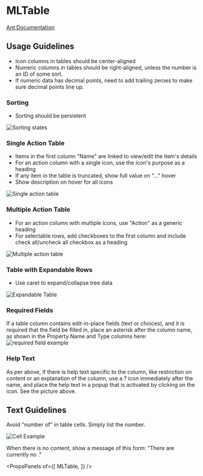 
# MLTable

[Ant Documentation](https://3x.ant.design/components/table)

## Usage Guidelines
* Icon columns in tables should be center-aligned
* Numeric columns in tables should be right-aligned, unless the number is an ID of some sort.
* If numeric data has decimal points, need to add trailing zeroes to make sure decimal points line up.
### Sorting
* Sorting should be persistent 

![Sorting states](images/table_sorting.png)
### Single Action Table
* Items in the first column "Name" are linked to view/edit the item's details
* For an action column with a single icon, use the icon's purpose as a heading
* If any item in the table is truncated, show full value on "..." hover
* Show description on hover for all icons

![Single action table](images/single_action_table.png)
### Multiple Action Table
* For an action column with multiple icons, use "Action" as a generic heading
* For selectable rows, add checkboxes to the first column and include check all/uncheck all checkbox as a heading

![Multiple action table](images/multiple_action_table.png)
### Table with Expandable Rows
* Use caret to expand/collapse tree data

![Expandable Table](images/expandable_table.png)
### Required Fields
If a table column contains edit-in-place fields (text or choices), and it is required that the field be filled in, place an asterisk after the column name, as shown in the Property Name and Type columns here: ![required field example](images/table_required_field.png)

### Help Text
As per above, if there is help text specific to the column, like restriction on content or an explanation of the column, use a ? icon immediately after the name, and place the help text in a popup that is activated by clicking on the icon. See the picture above.

## Text Guidelines
Avoid "number of" in table cells. Simply list the number. 

![Cell Example](images/table_cell.png)

When there is no content, show a message of this form: "There are currently no <data type>."


<PropsPanels of={[
  MLTable,
]} />
